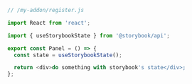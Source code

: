 ```js
// /my-addon/register.js

import React from 'react';

import { useStorybookState } from '@storybook/api';

export const Panel = () => {
  const state = useStorybookState();

  return <div>do something with storybook's state</div>;
};
```